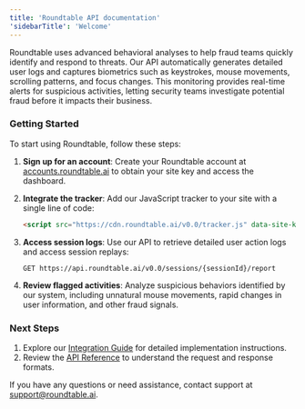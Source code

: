 ```yaml
---
title: 'Roundtable API documentation'
'sidebarTitle': 'Welcome'
---
```


Roundtable uses advanced behavioral analyses to help fraud teams quickly identify and respond to threats. Our API automatically generates detailed user logs and captures biometrics such as keystrokes, mouse movements, scrolling patterns, and focus changes. This monitoring provides real-time alerts for suspicious activities, letting security teams investigate potential fraud before it impacts their business.

### Getting Started
To start using Roundtable, follow these steps:

1. **Sign up for an account**: Create your Roundtable account at [accounts.roundtable.ai](https://accounts.roundtable.ai) to obtain your site key and access the dashboard.

2. **Integrate the tracker**: Add our JavaScript tracker to your site with a single line of code:
   ```html
   <script src="https://cdn.roundtable.ai/v0.0/tracker.js" data-site-key="YOUR_SITE_KEY" data-user-id="OPTIONAL_USER_ID"></script>
   ```

3. **Access session logs**: Use our API to retrieve detailed user action logs and access session replays:
   ```
   GET https://api.roundtable.ai/v0.0/sessions/{sessionId}/report
   ```
   
4. **Review flagged activities**: Analyze suspicious behaviors identified by our system, including unnatural mouse movements, rapid changes in user information, and other fraud signals.

### Next Steps

1. Explore our [Integration Guide](integration) for detailed implementation instructions.
2. Review the [API Reference](api-reference) to understand the request and response formats.

If you have any questions or need assistance, contact support at support@roundtable.ai.